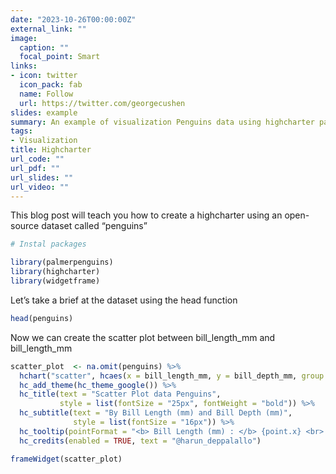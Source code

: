 ```yaml
---
date: "2023-10-26T00:00:00Z"
external_link: ""
image:
  caption: ""
  focal_point: Smart
links:
- icon: twitter
  icon_pack: fab
  name: Follow
  url: https://twitter.com/georgecushen
slides: example
summary: An example of visualization Penguins data using highcharter package.
tags:
- Visualization
title: Highcharter
url_code: ""
url_pdf: ""
url_slides: ""
url_video: ""
---
```


This blog post will teach you how to create a highcharter using an open-source dataset called "penguins"

```r

# Instal packages

library(palmerpenguins)
library(highcharter)
library(widgetframe)
```

Let's take a brief at the dataset using the head function
```r
head(penguins)
```

Now we can create the scatter plot between bill_length_mm and bill_length_mm
```r
scatter_plot  <- na.omit(penguins) %>% 
  hchart("scatter", hcaes(x = bill_length_mm, y = bill_depth_mm, group = species)) %>% 
  hc_add_theme(hc_theme_google()) %>% 
  hc_title(text = "Scatter Plot data Penguins",
           style = list(fontSize = "25px", fontWeight = "bold")) %>% 
  hc_subtitle(text = "By Bill Length (mm) and Bill Depth (mm)",
              style = list(fontSize = "16px")) %>% 
  hc_tooltip(pointFormat = "<b> Bill Length (mm) : </b> {point.x} <br> <b> Bill Depth (mm): </b> {point.y} <br>") %>% 
  hc_credits(enabled = TRUE, text = "@harun_deppalallo")

frameWidget(scatter_plot)
```

